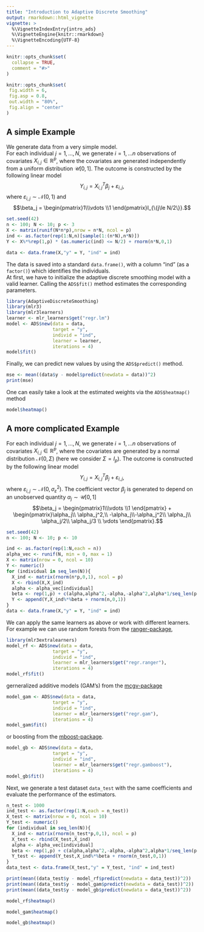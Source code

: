 ```yaml
---
title: "Introduction to Adaptive Discrete Smoothing"
output: rmarkdown::html_vignette
vignette: >
  %\VignetteIndexEntry{intro_ads}
  %\VignetteEngine{knitr::rmarkdown}
  %\VignetteEncoding{UTF-8}
---
```


```r
knitr::opts_chunk$set(
  collapse = TRUE,
  comment = "#>"
)

knitr::opts_chunk$set(
 fig.width = 6,
 fig.asp = 0.8,
 out.width = "80%",
 fig.align = "center"
)
```

## A simple Example
We generate data from a very simple model.\
For each individual $j = 1,\dots, N$, we generate $i = 1,\dots n$ observations of covariates $X_{i,j} \in \mathbb{R}^p$, where the covariates are generated independently from a uniform distribution $\mathcal{U}[0,1]$.
The outcome is constructed by the following linear model
$$Y_{i,j} = X_{i,j}^T\beta_j +\varepsilon_{i,j},$$
where $\varepsilon_{i,j} \sim \mathcal{N}(0,1)$ and
$$\beta_j = 
\begin{pmatrix}1\\\vdots \\1 \end{pmatrix}I_{\{j\le N/2\}}.$$

```r
set.seed(42)
n <- 100; N <- 10; p <- 3
X <- matrix(runif(N*n*p),nrow = n*N, ncol = p)
ind <- as.factor(rep(1:N,n)[sample(1:(n*N),n*N)])
Y <- X%*%rep(1,p) * (as.numeric(ind) <= N/2) + rnorm(n*N,0,1)

data <- data.frame(X,"y" = Y, "ind" = ind)
```
The data is saved into a standard `data.frame()`, with a column "ind" (as a `factor()`) which identifies the individuals.\
At first, we have to initialize the adaptive discrete smoothing model with a valid learner. Calling the `ADS$fit()` method estimates the corresponding parameters.
```r
library(AdaptiveDiscreteSmoothing)
library(mlr3)
library(mlr3learners)
learner <- mlr_learners$get("regr.lm")
model <- ADS$new(data = data,
                 target = "y",
                 individ = "ind",
                 learner = learner,
                 iterations = 4)
model$fit()
```
Finally, we can predict new values by using the `ADS$predict()` method.
```r
mse <- mean((data$y - model$predict(newdata = data))^2)
print(mse)
```
One can easily take a look at the estimated weights via the `ADS$heatmap()` method
```r
model$heatmap()
```

## A more complicated Example

For each individual $j = 1,\dots, N$, we generate $i = 1,\dots n$ observations of covariates $X_{i,j} \in \mathbb{R}^p$, where the covariates are generated by a normal distribution $\mathcal{N}(0,\Sigma)$ (here we consider $\Sigma = I_p$).
The outcome is constructed by the following linear model
$$Y_{i,j} = X_{i,j}^T\beta_j +\varepsilon_{i,j},$$
where $\varepsilon_{i,j} \sim \mathcal{N}(0,\sigma_\varepsilon^2)$. 
The coefficient vector $\beta_j$ is generated to depend on an unobserved quantity $\alpha_j \sim \mathcal{U}[0,1]$
$$\beta_j = 
\begin{pmatrix}1\\\vdots \\1 \end{pmatrix} + \begin{pmatrix}\alpha_j\\ \alpha_j^2,\\
-\alpha_j\\-\alpha_j^2\\ \alpha_j\\ \alpha_j/2\\ \alpha_j/3 \\ \vdots  \end{pmatrix}.$$

```r
set.seed(42)
n <- 100; N <- 10; p <- 10

ind <- as.factor(rep(1:N,each = n))
alpha_vec <- runif(N, min = 0, max = 1)
X <- matrix(nrow = 0, ncol = 10)
Y <- numeric()
for (individual in seq_len(N)){
  X_ind <- matrix(rnorm(n*p,0,1), ncol = p)
  X <- rbind(X,X_ind)
  alpha <- alpha_vec[individual]
  beta <- rep(1,p) + c(alpha,alpha^2,-alpha,-alpha^2,alpha*1/seq_len(p-4)) 
  Y <- append(Y,X_ind%*%beta + rnorm(n,0,1))
}
data <- data.frame(X,"y" = Y, "ind" = ind)
```
We can apply the same learners as above or work with different learners. For example we can use random forests from the [ranger-package](https://cran.r-project.org/web/packages/ranger/index.html),
```r
library(mlr3extralearners)
model_rf <- ADS$new(data = data,
                 target = "y",
                 individ = "ind",
                 learner = mlr_learners$get("regr.ranger"),
                 iterations = 4)
model_rf$fit()
```
gerneralized additive models (GAM's) from the [mcgv-package](https://cran.r-project.org/web/packages/mgcv/index.html)
```r
model_gam <- ADS$new(data = data,
                 target = "y",
                 individ = "ind",
                 learner = mlr_learners$get("regr.gam"),
                 iterations = 4)
model_gam$fit()
```
or boosting from the [mboost-package](https://cran.r-project.org/web/packages/mboost/index.html).
```r
model_gb <- ADS$new(data = data,
                 target = "y",
                 individ = "ind",
                 learner = mlr_learners$get("regr.gamboost"),
                 iterations = 4)
model_gb$fit()
```

Next, we generate a test dataset `data_test` with the same coefficients
and evaluate the performance of the estimators.

```r
n_test <- 1000
ind_test <- as.factor(rep(1:N,each = n_test))
X_test <- matrix(nrow = 0, ncol = 10)
Y_test <- numeric()
for (individual in seq_len(N)){
  X_ind <- matrix(rnorm(n_test*p,0,1), ncol = p)
  X_test <- rbind(X_test,X_ind)
  alpha <- alpha_vec[individual]
  beta <- rep(1,p) + c(alpha,alpha^2,-alpha,-alpha^2,alpha*1/seq_len(p-4)) 
  Y_test <- append(Y_test,X_ind%*%beta + rnorm(n_test,0,1))
}
data_test <- data.frame(X_test,"y" = Y_test, "ind" = ind_test)
```


```r
print(mean((data_test$y - model_rf$predict(newdata = data_test))^2))
print(mean((data_test$y - model_gam$predict(newdata = data_test))^2))
print(mean((data_test$y - model_gb$predict(newdata = data_test))^2))
```

```r
model_rf$heatmap()
```
```r
model_gam$heatmap()
```

```r
model_gb$heatmap()
```
